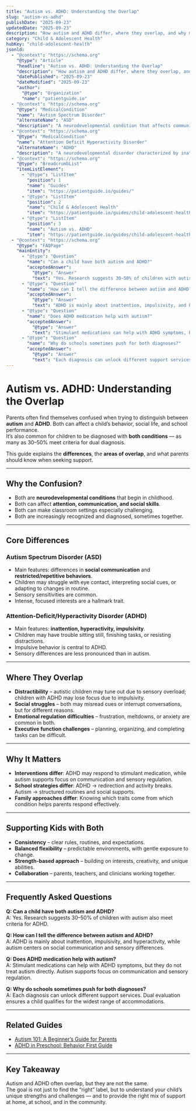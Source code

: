 ```yaml
---
title: "Autism vs. ADHD: Understanding the Overlap"
slug: "autism-vs-adhd"
publishDate: "2025-09-23"
updatedDate: "2025-09-23"
description: "How autism and ADHD differ, where they overlap, and why many children are diagnosed with both."
category: "Child & Adolescent Health"
hubKey: "child-adolescent-health"
jsonld:
  - "@context": "https://schema.org"
    "@type": "Article"
    "headline": "Autism vs. ADHD: Understanding the Overlap"
    "description": "How autism and ADHD differ, where they overlap, and why many children are diagnosed with both."
    "datePublished": "2025-09-23"
    "dateModified": "2025-09-23"
    "author":
      "@type": "Organization"
      "name": "patientguide.io"
  - "@context": "https://schema.org"
    "@type": "MedicalCondition"
    "name": "Autism Spectrum Disorder"
    "alternateName": "ASD"
    "description": "A neurodevelopmental condition that affects communication, social interaction, and behavior."
  - "@context": "https://schema.org"
    "@type": "MedicalCondition"
    "name": "Attention Deficit Hyperactivity Disorder"
    "alternateName": "ADHD"
    "description": "A neurodevelopmental disorder characterized by inattention, hyperactivity, and impulsivity."
  - "@context": "https://schema.org"
    "@type": "BreadcrumbList"
    "itemListElement":
      - "@type": "ListItem"
        "position": 1
        "name": "Guides"
        "item": "https://patientguide.io/guides/"
      - "@type": "ListItem"
        "position": 2
        "name": "Child & Adolescent Health"
        "item": "https://patientguide.io/guides/child-adolescent-health/"
      - "@type": "ListItem"
        "position": 3
        "name": "Autism vs. ADHD"
        "item": "https://patientguide.io/guides/child-adolescent-health/autism-vs-adhd/"
  - "@context": "https://schema.org"
    "@type": "FAQPage"
    "mainEntity":
      - "@type": "Question"
        "name": "Can a child have both autism and ADHD?"
        "acceptedAnswer":
          "@type": "Answer"
          "text": "Yes. Research suggests 30–50% of children with autism also meet criteria for ADHD."
      - "@type": "Question"
        "name": "How can I tell the difference between autism and ADHD?"
        "acceptedAnswer":
          "@type": "Answer"
          "text": "ADHD is mainly about inattention, impulsivity, and hyperactivity, while autism centers on social communication and sensory differences."
      - "@type": "Question"
        "name": "Does ADHD medication help with autism?"
        "acceptedAnswer":
          "@type": "Answer"
          "text": "Stimulant medications can help with ADHD symptoms, but they do not treat autism directly. Autism supports focus on communication and sensory regulation."
      - "@type": "Question"
        "name": "Why do schools sometimes push for both diagnoses?"
        "acceptedAnswer":
          "@type": "Answer"
          "text": "Each diagnosis can unlock different support services. Dual evaluation ensures a child qualifies for the widest range of accommodations."
---
```


# Autism vs. ADHD: Understanding the Overlap

Parents often find themselves confused when trying to distinguish between **autism** and **ADHD**. Both can affect a child’s behavior, social life, and school performance.  
It’s also common for children to be diagnosed with **both conditions** — as many as 30–50% meet criteria for dual diagnosis.  

This guide explains the **differences**, the **areas of overlap**, and what parents should know when seeking support.  

---

## Why the Confusion?

- Both are **neurodevelopmental conditions** that begin in childhood.  
- Both can affect **attention, communication, and social skills**.  
- Both can make classroom settings especially challenging.  
- Both are increasingly recognized and diagnosed, sometimes together.  

---

## Core Differences

### Autism Spectrum Disorder (ASD)  
- Main features: differences in **social communication** and **restricted/repetitive behaviors**.  
- Children may struggle with eye contact, interpreting social cues, or adapting to changes in routine.  
- Sensory sensitivities are common.  
- Intense, focused interests are a hallmark trait.  

### Attention-Deficit/Hyperactivity Disorder (ADHD)  
- Main features: **inattention, hyperactivity, impulsivity**.  
- Children may have trouble sitting still, finishing tasks, or resisting distractions.  
- Impulsive behavior is central to ADHD.  
- Sensory differences are less pronounced than in autism.  

---

## Where They Overlap

- **Distractibility** – autistic children may tune out due to sensory overload; children with ADHD may lose focus due to impulsivity.  
- **Social struggles** – both may misread cues or interrupt conversations, but for different reasons.  
- **Emotional regulation difficulties** – frustration, meltdowns, or anxiety are common in both.  
- **Executive function challenges** – planning, organizing, and completing tasks can be difficult.  

---

## Why It Matters

- **Interventions differ**: ADHD may respond to stimulant medication, while autism supports focus on communication and sensory regulation.  
- **School strategies differ**: ADHD → redirection and activity breaks. Autism → structured routines and social supports.  
- **Family approaches differ**: Knowing which traits come from which condition helps parents respond effectively.  

---

## Supporting Kids with Both

- **Consistency** – clear rules, routines, and expectations.  
- **Balanced flexibility** – predictable environments, with gentle exposure to change.  
- **Strength-based approach** – building on interests, creativity, and unique abilities.  
- **Collaboration** – parents, teachers, and clinicians working together.  

---

## Frequently Asked Questions

**Q: Can a child have both autism and ADHD?**  
A: Yes. Research suggests 30–50% of children with autism also meet criteria for ADHD.  

**Q: How can I tell the difference between autism and ADHD?**  
A: ADHD is mainly about inattention, impulsivity, and hyperactivity, while autism centers on social communication and sensory differences.  

**Q: Does ADHD medication help with autism?**  
A: Stimulant medications can help with ADHD symptoms, but they do not treat autism directly. Autism supports focus on communication and sensory regulation.  

**Q: Why do schools sometimes push for both diagnoses?**  
A: Each diagnosis can unlock different support services. Dual evaluation ensures a child qualifies for the widest range of accommodations.  

---

## Related Guides

- [Autism 101: A Beginner’s Guide for Parents](/guides/child-adolescent-health/autism-101)  
- [ADHD in Preschool: Behavior First Guide](/guides/adhd-preschool-behavior-first)  

---

## Key Takeaway

Autism and ADHD often overlap, but they are not the same.  
The goal is not just to find the “right” label, but to understand your child’s unique strengths and challenges — and to provide the right mix of support at home, at school, and in the community.  

